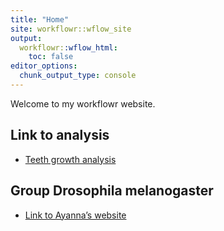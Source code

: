 ```yaml
---
title: "Home"
site: workflowr::wflow_site
output:
  workflowr::wflow_html:
    toc: false
editor_options:
  chunk_output_type: console
---
```


Welcome to my workflowr website.


## Link to analysis

* [Teeth growth analysis](teeth.html)


## Group Drosophila melanogaster

* [Link to Ayanna's website](https://ayannamatthews.github.io/myproject/)

